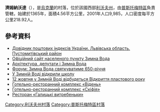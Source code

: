 {{coord|49|49|34|N|23|53|12|E|scale:100000|display=title}}

'''濟姆納沃達'''（{{lang-uk|Зимна Вода}}），是[[烏克蘭|烏克蘭]]的村落，位於該國西部[[利沃夫州|利沃夫州]]，由[[普斯托梅特區|普斯托梅特區]]負責管轄，始建於1365年，面積4.56平方公里，2001年人口9,985，人口密度每平方公里218.92人。

==參考資料==
*[http://www.uaidx.com/13/298/index Довідник поштових індексів України. Львівська область. Пустомитівський район] {{Wayback|url=http://www.uaidx.com/13/298/index |date=20161011013019 }}
* [http://zymnavoda.lviv.ua/ Офіційний сайт населеного пункту Зимна Вода] {{Wayback|url=http://zymnavoda.lviv.ua/ |date=20161012150004 }}
* [http://archbrrr.blogspot.ru/2016_06_01_archive.html Архітектура, депутати і Зимна Вода] {{Wayback|url=http://archbrrr.blogspot.ru/2016_06_01_archive.html |date=20160817005230 }}
* [https://web.archive.org/web/20160807024104/http://w3.rudno.org.ua/forum/2_zhyttya_navkolo/3_cikavi_podii/149_zymna_voda_svyatkuvatyme_650-_richchya/2.html Форум: Зимна Вода святкуватиме 650-річчя]
* [http://human-rights.unian.ua/535849-u-zimniy-vodi-vidkrili-shkolu.html У Зимній Воді відкрили школу] {{Wayback|url=http://human-rights.unian.ua/535849-u-zimniy-vodi-vidkrili-shkolu.html |date=20160814203638 }}
* [https://web.archive.org/web/20160818225536/http://scouting.sitegist.net/uk/news-item/729-12-zhovtnia-u-zymnij-vodi-vidbudetsia-vidkryttia-plastovogo-roku/ 12 жовтня у Зимній Воді відбудеться Відкриття пластового року]
* [http://viden.lviv.ua/ Готельно-ресторанний комплекс «Відень»] {{Wayback|url=http://viden.lviv.ua/ |date=20161120140654 }}
* [http://skifia.lviv.ua/about/gotel Готельно-ресторанний комплекс «Скіфія»] {{Wayback|url=http://skifia.lviv.ua/about/gotel |date=20161023152331 }}
* [https://web.archive.org/web/20161006223527/http://gal-vitrebenki.lviv.ua/ Ресторан «Галицькі витребеньки»]

{{DEFAULTSORT:Зимна Вода}}
[[Category:利沃夫州村落|Category:利沃夫州村落]]
[[Category:普斯托梅特區村落|Category:普斯托梅特區村落]]


{{Lviv-geo-stub}}